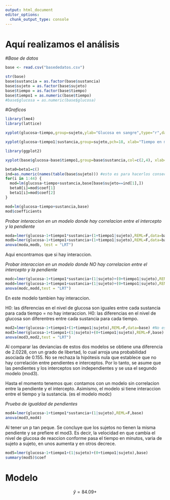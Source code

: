 ```yaml
---
output: html_document
editor_options: 
  chunk_output_type: console
---
```


# Aquí realizamos el análisis


#*Base de datos*
```r
base <- read.csv("basededatos.csv")
```

```r
str(base)
base$sustancia = as.factor(base$sustancia)
base$sujeto = as.factor(base$sujeto)
base$tiempo = as.factor(base$tiempo)
base$tiempo1 = as.numeric(base$tiempo)
#base$glucosa = as.numeric(base$glucosa)
```
#*Graficos*
```r
library(lme4)
library(lattice)
```

```r
xyplot(glucosa~tiempo,group=sujeto,ylab="Glucosa en sangre",type="r",data = base)
```

```r
xyplot(glucosa~tiempo1|sustancia,group=sujeto,pch=18, xlab="Tiempo en minutos", ylab="Nivel de glucosa",type=c("r"),base)
```

```r
library(ggplot2)
```

```r
xyplot(base$glucosa~base$tiempo1,group=base$sustancia,col=c(2,4), xlab="Tiempo en minutos", ylab="Nivel de glucosa",type="r", key=list(corner=c(0,1),lines=list(col=c(4,2,1,3,5),lty=1), text=list(c("control","fibra","proteina","chocolate","cereal"))))
```

```r
beta0=beta1=c()
ind=as.numeric(names(table(base$sujeto))) #esto es para hacerlos consecutivos
for(i in 1:44) {
  mod=lm(glucosa~tiempo+sustancia,base[base$sujeto==ind[1],])
  beta0[i]=mod$coef[1]
  beta1[i]=mod$coef[2]
}
```



```r
mod=lm(glucosa~tiempo+sustancia,base)
mod$coefficients
```

*Probar interaccion en un modelo donde hay correlacion entre el intercepto y la pendiente*
```r
moda=lmer(glucosa~1+tiempo1*sustancia+(1+tiempo1|sujeto),REML=F,data=base) #No es necesario agregar REML
modb=lmer(glucosa~1+tiempo1+sustancia+(1+tiempo1|sujeto),REML=F,data=base) #No es necesario agregar REML
anova(moda,modb, test = "LRT")
```
Aqui encontramos que si hay interaccion. 

*Probar interaccion en un modelo donde NO hay correlacion entre el intercepto y la pendiente*
```r
modc=lmer(glucosa~1+tiempo1*sustancia+(1|sujeto)+(0+tiempo1|sujeto),REML=F,base)
modd=lmer(glucosa~1+tiempo1+sustancia+(1|sujeto)+(0+tiempo1|sujeto),REML=F,base)
anova(modc,modd,test = "LRT")
```
En este modelo tambien hay interaccion. 

H0: las diferencias en el nivel de glucosa son iguales entre cada sustancia para cada tiempo = no hay interaccion. 
H0: las diferencias en el nivel de glucosa son diferentres entre cada sustancia para cada tiempo. 

```r
mod2=lmer(glucosa~1+tiempo1+(1+tiempo1|sujeto),REML=F,data=base) #No es necesario agregar REML
mod3=lmer(glucosa~1+tiempo1+(1|sujeto)+(0+tiempo1|sujeto),REML=F,base)
anova(mod3,mod2,test = "LRT")
```
Al comparar las deviancias de estos dos modelos se obtiene una diferencia de 2.0228, con un grado de libertad, lo cual arroja una probabilidad asociada de 0.155. No se rechaza la hipótesis nula que establece que no hay correlación entre pendientes e interceptos. Por lo tanto, se asume que las pendientes y los interceptos son independientes y se usa el segundo modelo (mod3).


Hasta el momento tenemos que: contamos con un modelo sin correlacion entre la pendiente y el intercepto. Asimismo, el modelo si tiene interaccion entre el tiempo y la sustancia. (es el modelo modc)










*Prueba de igualdad de pendientes*
```r
mod4=lmer(glucosa~1+tiempo1*sustancia+(1|sujeto),REML=F,base)
anova(mod3,mod4)
```
Al tener un p tan peque. Se concluye que los sujetos no tienen la misma pendiente y se prefiere el mod3. Es decir, la velocidad en que cambia el nivel de glucosa de reaccion conforme pasa el tiempo en  minutos, varia de sujeto a sujeto, en unos aumenta y en otros decrece.

```r
mod5=lmer(glucosa~1+tiempo1+(1|sujeto)+(0+tiempo1|sujeto),base)
summary(mod5)$coef
```

# Modelo

$$\hat{y} = 84.09 +$$





